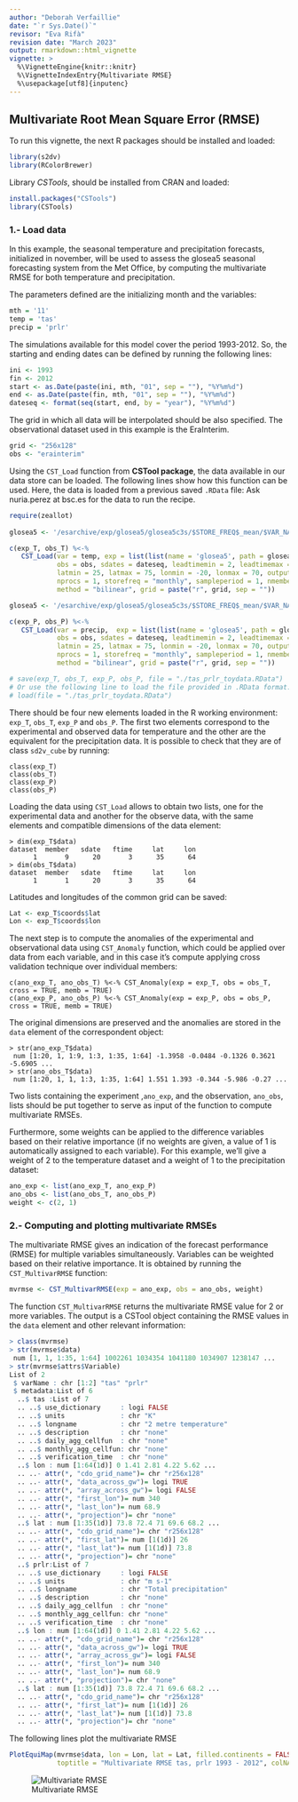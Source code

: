 ```yaml
---
author: "Deborah Verfaillie"
date: "`r Sys.Date()`"
revisor: "Eva Rifà"
revision date: "March 2023"
output: rmarkdown::html_vignette
vignette: >
  %\VignetteEngine{knitr::knitr}
  %\VignetteIndexEntry{Multivariate RMSE}
  %\usepackage[utf8]{inputenc}
---
```


Multivariate Root Mean Square Error (RMSE)
------------------------------------------


To run this vignette, the next R packages should be installed and loaded:


```r
library(s2dv)
library(RColorBrewer)
```

Library *CSTools*, should be installed from CRAN and loaded:

```r
install.packages("CSTools")
library(CSTools)
```


### 1.- Load data

In this example, the seasonal temperature and precipitation forecasts, initialized in november, will be used to assess the glosea5 seasonal forecasting system from the Met Office, by computing the multivariate RMSE for both temperature and precipitation.

The parameters defined are the initializing month and the variables:

```r
mth = '11'
temp = 'tas'
precip = 'prlr'
```

The simulations available for this model cover the period 1993-2012. So, the starting and ending dates can be defined by running the following lines:


```r
ini <- 1993
fin <- 2012
start <- as.Date(paste(ini, mth, "01", sep = ""), "%Y%m%d")
end <- as.Date(paste(fin, mth, "01", sep = ""), "%Y%m%d")
dateseq <- format(seq(start, end, by = "year"), "%Y%m%d")
``` 

The grid in which all data will be interpolated should be also specified. The observational dataset used in this example is the EraInterim. 


```r
grid <- "256x128"
obs <- "erainterim"
```

Using the `CST_Load` function from **CSTool package**, the data available in our data store can be loaded. The following lines show how this function can be used. Here, the data is loaded from a previous saved `.RData` file:
Ask nuria.perez at bsc.es for the data to run the recipe.

```r
require(zeallot)
 
glosea5 <- '/esarchive/exp/glosea5/glosea5c3s/$STORE_FREQ$_mean/$VAR_NAME$_f6h/$VAR_NAME$_$YEAR$$MONTH$.nc'

c(exp_T, obs_T) %<-% 
   CST_Load(var = temp, exp = list(list(name = 'glosea5', path = glosea5)),
            obs = obs, sdates = dateseq, leadtimemin = 2, leadtimemax = 4,
            latmin = 25, latmax = 75, lonmin = -20, lonmax = 70, output = 'lonlat',
            nprocs = 1, storefreq = "monthly", sampleperiod = 1, nmember = 9,
            method = "bilinear", grid = paste("r", grid, sep = ""))

glosea5 <- '/esarchive/exp/glosea5/glosea5c3s/$STORE_FREQ$_mean/$VAR_NAME$_f24h/$VAR_NAME$_$YEAR$$MONTH$.nc'

c(exp_P, obs_P) %<-% 
   CST_Load(var = precip,  exp = list(list(name = 'glosea5', path = glosea5)),
            obs = obs, sdates = dateseq, leadtimemin = 2, leadtimemax = 4,
            latmin = 25, latmax = 75, lonmin = -20, lonmax = 70, output = 'lonlat',
            nprocs = 1, storefreq = "monthly", sampleperiod = 1, nmember = 9,
            method = "bilinear", grid = paste("r", grid, sep = ""))

# save(exp_T, obs_T, exp_P, obs_P, file = "./tas_prlr_toydata.RData")         
# Or use the following line to load the file provided in .RData format:
# load(file = "./tas_prlr_toydata.RData")
```

There should be four new elements loaded in the R working environment: `exp_T`, `obs_T`, `exp_P` and `obs_P`. The first two elements correspond to the experimental and observed data for temperature and the other are the equivalent for the precipitation data. It is possible to check that they are of class `sd2v_cube` by running:


```
class(exp_T)
class(obs_T)
class(exp_P)
class(obs_P)
```

Loading the data using `CST_Load` allows to obtain two lists, one for the experimental data and another for the observe data, with the same elements and compatible dimensions of the data element:


```
> dim(exp_T$data)
dataset  member   sdate   ftime     lat     lon 
      1       9      20       3      35      64
> dim(obs_T$data)
dataset  member   sdate   ftime     lat     lon 
      1       1      20       3      35      64
```

Latitudes and longitudes of the common grid can be saved:


```r
Lat <- exp_T$coords$lat
Lon <- exp_T$coords$lon
```

The next step is to compute the anomalies of the experimental and observational data using `CST_Anomaly` function, which could be applied over data from each variable, and in this case it's compute applying cross validation technique over individual members:

```
c(ano_exp_T, ano_obs_T) %<-% CST_Anomaly(exp = exp_T, obs = obs_T, cross = TRUE, memb = TRUE)
c(ano_exp_P, ano_obs_P) %<-% CST_Anomaly(exp = exp_P, obs = obs_P, cross = TRUE, memb = TRUE)
```

The original dimensions are preserved and the anomalies are stored in the `data` element of the correspondent object:

```
> str(ano_exp_T$data)
 num [1:20, 1, 1:9, 1:3, 1:35, 1:64] -1.3958 -0.0484 -0.1326 0.3621 -5.6905 ...
> str(ano_obs_T$data)
 num [1:20, 1, 1, 1:3, 1:35, 1:64] 1.551 1.393 -0.344 -5.986 -0.27 ...
```

Two lists containing the experiment ,`ano_exp`, and the observation, `ano_obs`, lists should be put together to serve as input of the function to compute multivariate RMSEs.

Furthermore, some weights can be applied to the difference variables based on their relative importance (if no weights are given, a value of 1 is automatically assigned to each variable). For this example, we'll give a weight of 2 to the temperature dataset and a weight of 1 to the precipitation dataset:


```r
ano_exp <- list(ano_exp_T, ano_exp_P)
ano_obs <- list(ano_obs_T, ano_obs_P)
weight <- c(2, 1)
```

### 2.- Computing and plotting multivariate RMSEs

The multivariate RMSE gives an indication of the forecast performance (RMSE) for multiple variables simultaneously. Variables can be weighted based on their relative importance.
It is obtained by running the `CST_MultivarRMSE` function:


```r
mvrmse <- CST_MultivarRMSE(exp = ano_exp, obs = ano_obs, weight)
```

The function `CST_MultivarRMSE` returns the multivariate RMSE value for 2 or more variables. The output is a CSTool object containing  the RMSE values in the `data` element and other relevant information:


```r
> class(mvrmse)
> str(mvrmse$data)
 num [1, 1, 1:35, 1:64] 1002261 1034354 1041180 1034907 1238147 ...
> str(mvrmse$attrs$Variable)
List of 2
 $ varName : chr [1:2] "tas" "prlr"
 $ metadata:List of 6
  ..$ tas :List of 7
  .. ..$ use_dictionary     : logi FALSE
  .. ..$ units              : chr "K"
  .. ..$ longname           : chr "2 metre temperature"
  .. ..$ description        : chr "none"
  .. ..$ daily_agg_cellfun  : chr "none"
  .. ..$ monthly_agg_cellfun: chr "none"
  .. ..$ verification_time  : chr "none"
  ..$ lon : num [1:64(1d)] 0 1.41 2.81 4.22 5.62 ...
  .. ..- attr(*, "cdo_grid_name")= chr "r256x128"
  .. ..- attr(*, "data_across_gw")= logi TRUE
  .. ..- attr(*, "array_across_gw")= logi FALSE
  .. ..- attr(*, "first_lon")= num 340
  .. ..- attr(*, "last_lon")= num 68.9
  .. ..- attr(*, "projection")= chr "none"
  ..$ lat : num [1:35(1d)] 73.8 72.4 71 69.6 68.2 ...
  .. ..- attr(*, "cdo_grid_name")= chr "r256x128"
  .. ..- attr(*, "first_lat")= num [1(1d)] 26
  .. ..- attr(*, "last_lat")= num [1(1d)] 73.8
  .. ..- attr(*, "projection")= chr "none"
  ..$ prlr:List of 7
  .. ..$ use_dictionary     : logi FALSE
  .. ..$ units              : chr "m s-1"
  .. ..$ longname           : chr "Total precipitation"
  .. ..$ description        : chr "none"
  .. ..$ daily_agg_cellfun  : chr "none"
  .. ..$ monthly_agg_cellfun: chr "none"
  .. ..$ verification_time  : chr "none"
  ..$ lon : num [1:64(1d)] 0 1.41 2.81 4.22 5.62 ...
  .. ..- attr(*, "cdo_grid_name")= chr "r256x128"
  .. ..- attr(*, "data_across_gw")= logi TRUE
  .. ..- attr(*, "array_across_gw")= logi FALSE
  .. ..- attr(*, "first_lon")= num 340
  .. ..- attr(*, "last_lon")= num 68.9
  .. ..- attr(*, "projection")= chr "none"
  ..$ lat : num [1:35(1d)] 73.8 72.4 71 69.6 68.2 ...
  .. ..- attr(*, "cdo_grid_name")= chr "r256x128"
  .. ..- attr(*, "first_lat")= num [1(1d)] 26
  .. ..- attr(*, "last_lat")= num [1(1d)] 73.8
  .. ..- attr(*, "projection")= chr "none"
```

The following lines plot the multivariate RMSE 


```r
PlotEquiMap(mvrmse$data, lon = Lon, lat = Lat, filled.continents = FALSE, 
            toptitle = "Multivariate RMSE tas, prlr 1993 - 2012", colNA = "white")
```


![Multivariate RMSE](./Figures/MultivarRMSE_gloseas5_tas_prlr_1993-2012.png)


